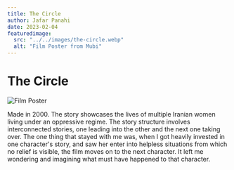 ```yaml
---
title: The Circle
author: Jafar Panahi
date: 2023-02-04
featuredimage:
  src: "../../images/the-circle.webp"
  alt: "Film Poster from Mubi"
---
```


# The Circle

![Film Poster](../../images/circle.webp)

Made in 2000. The story showcases the lives of multiple Iranian women living under an oppressive regime. The story structure involves interconnected stories, one leading into the other and the next one taking over. The one thing that stayed with me was, when I got heavily invested in one character's story, and saw her enter into helpless situations from which no relief is visible, the film moves on to the next character. It left me wondering and imagining what must have happened to that character.
